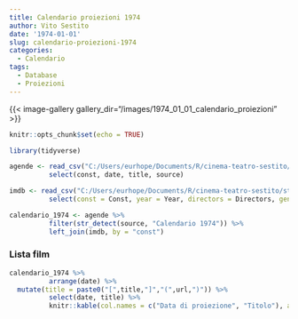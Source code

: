 ```yaml
---
title: Calendario proiezioni 1974
author: Vito Sestito
date: '1974-01-01'
slug: calendario-proiezioni-1974
categories:
  - Calendario
tags:
  - Database
  - Proiezioni
---
```

{{< image-gallery gallery_dir="/images/1974_01_01_calendario_proiezioni" >}}
```r
knitr::opts_chunk$set(echo = TRUE)

library(tidyverse)

agende <- read_csv("C:/Users/eurhope/Documents/R/cinema-teatro-sestito/static/data/programmazione_agende.csv") %>%
          select(const, date, title, source)

imdb <- read_csv("C:/Users/eurhope/Documents/R/cinema-teatro-sestito/static/data/programmazione_imdb.csv") %>%
          select(const = Const, year = Year, directors = Directors, genres = Genres, imdb_rating = `IMDb Rating`, runtime = `Runtime (mins)`, url = URL)

calendario_1974 <- agende %>%
          filter(str_detect(source, "Calendario 1974")) %>%
          left_join(imdb, by = "const")
```
### Lista film
```r
calendario_1974 %>%
          arrange(date) %>%
  mutate(title = paste0("[",title,"]","(",url,")")) %>%
          select(date, title) %>%
          knitr::kable(col.names = c("Data di proiezione", "Titolo"), align = c("l", "l", "l"))
```